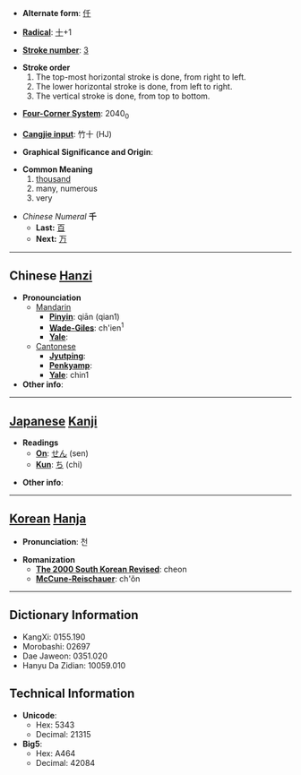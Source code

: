 * '''Alternate form''': [[仟]]

* '''[[Wiktionary:Chinese radical index| Radical]]''': [[Wiktionary:Chinese radical index 十|十]]+1

* '''[[Wiktionary:Chinese total strokes index|Stroke number]]''': [[Wiktionary:Chinese total strokes index 3|3]]

*'''Stroke order'''
*# The top-most horizontal stroke is done, from right to left.
*# The lower horizontal stroke is done, from left to right.
*# The vertical stroke is done, from top to bottom.

* '''[[Wiktionary:Chinese four corner index|Four-Corner System]]''': 2040<sub>0</sub>

* '''[[Wiktionary:Chinese Cangjie index|Cangjie input]]''': 竹十 (HJ)

* '''Graphical Significance and Origin''': 

* '''Common Meaning'''
*# [[thousand]]
*# many, numerous
*# very

*''Chinese Numeral'' '''千'''
**'''Last:''' [[百]]
**'''Next:''' [[万]]

----

== Chinese [[Hanzi]] ==

*'''Pronounciation '''
**[[Mandarin]]
***'''[[Pinyin]]''': qiān (qian1)
***'''[[Wade-Giles]]''': ch'ien<sup>1</sup>
***'''[[Yale]]''': 
**[[Cantonese]]
***'''[[Jyutping]]''': 
***'''[[Penkyamp]]''': 
***'''[[Yale]]''': chin1
* '''Other info''': 

----

== [[Japanese]] [[Kanji]] ==

* '''Readings'''
** '''[[On]]''': [[せん]] (sen)
** '''[[Kun]]''': [[ち]] (chi)

* '''Other info''':  

----

== [[Korean]] [[Hanja]] ==

* '''Pronunciation''': 천

* '''Romanization'''
** '''[[The 2000 South Korean Revised Romanization|The 2000 South Korean Revised]]''': cheon
** '''[[McCune-Reischauer]]''': ch'ŏn

----

== Dictionary Information ==

* KangXi: 0155.190
* Morobashi: 02697
* Dae Jaweon: 0351.020
* Hanyu Da Zidian: 10059.010

== Technical Information ==

* '''Unicode''':
** Hex: 5343
** Decimal: 21315
* '''Big5''':
** Hex: A464
** Decimal: 42084